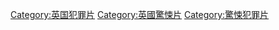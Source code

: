 
[[Category:英国犯罪片|Category:英国犯罪片]]
[[Category:英國驚悚片|Category:英國驚悚片]]
[[Category:驚悚犯罪片|Category:驚悚犯罪片]]